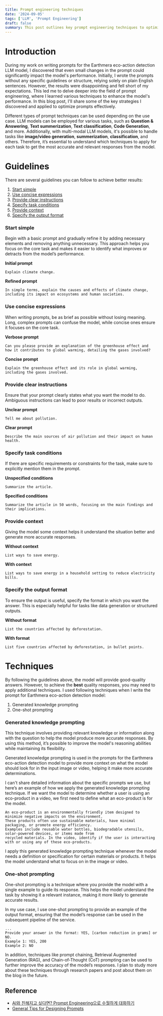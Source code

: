 ```yaml
---
title: Prompt engineering techniques
date: '2024-09-05'
tags: ['LLM', 'Prompt Engineering']
draft: false
summary: This post outlines key prompt engineering techniques to optimize LLM performance and improve model accuracy.
---
```


# Introduction

During my work on writing prompts for the Earthmera eco-action detection LLM model, I discovered that
even small changes in the prompt could significantly impact the model's performance. Initially, I wrote
the prompts without any specific guidelines or structure, relying solely on plain English sentences.
However, the results were disappointing and fell short of my expectations. This led me to delve deeper
into the field of prompt engineering, where I learned various techniques to enhance the model's performance.
In this blog post, I'll share some of the key strategies I discovered and applied to optimize prompts
effectively.

Different types of prompt techniques can be used depending on the use case. LLM models can be employed for
various tasks, such as **Question & Answering**, **Text summerization**, **Text classification**, **Code Generation**, and more.
Additionally, with multi-modal LLM models, it's possible to handle tasks like **image/video generation**, **summerization**, **classification**, and others.
Therefore, it’s essential to understand which techniques to apply for each task to get the most accurate and relevant responses from the model.

# Guidelines

There are several guidelines you can follow to achieve better results:

1. [Start simple](#start-simple)
2. [Use concise expressions](#use-concise-expressions)
3. [Provide clear instructions](#provide-clear-instructions)
4. [Specify task conditions](#specify-task-conditions)
5. [Provide context](#provide-context)
6. [Specify the output format](#specify-the-output-format)

### Start simple

Begin with a basic prompt and gradually refine it by adding necessary elements and removing anything unnecessary. This approach helps you focus on the core task and makes it easier to identify what improves or detracts from the model’s performance.

**Initial prompt**

```text
Explain climate change.
```

**Refined prompt**

```text
In simple terms, explain the causes and effects of climate change,
including its impact on ecosystems and human societies.
```

### Use concise expressions

When writing prompts, be as brief as possible without losing meaning. Long, complex prompts can confuse the model, while concise ones ensure it focuses on the core task.

**Verbose prompt**

```text
Can you please provide an explanation of the greenhouse effect and
how it contributes to global warming, detailing the gases involved?
```

**Concise prompt**

```text
Explain the greenhouse effect and its role in global warming,
including the gases involved.
```

### Provide clear instructions

Ensure that your prompt clearly states what you want the model to do. Ambiguous instructions can lead to poor results or incorrect outputs.

**Unclear prompt**

```text
Tell me about pollution.
```

**Clear prompt**

```text
Describe the main sources of air pollution and their impact on human health.
```

### Specify task conditions

If there are specific requirements or constraints for the task, make sure to explicitly mention them in the prompt.

**Unspecified conditions**

```text
Summarize the article.
```

**Specified conditions**

```text
Summarize the article in 50 words, focusing on the main findings and their implications.
```

### Provide context

Giving the model some context helps it understand the situation better and generate more accurate responses.

**Without context**

```text
List ways to save energy.
```

**With context**

```text
List ways to save energy in a household setting to reduce electricity bills.
```

### Specify the output format

To ensure the output is useful, specify the format in which you want the answer. This is especially helpful for tasks like data generation or structured outputs.

**Without format**

```text
List the countries affected by deforestation.
```

**With format**

```text
List five countries affected by deforestation, in bullet points.
```

# Techniques

By following the guidelines above, the model will provide good-quality answers.
However, to achieve the **best** quality responses, you may need to apply additional techniques.
I used following techniques when I write the prompt for Earthmera eco-action detection model:

1. Generated knowledge prompting
2. One-shot prompting

### Generated knowledge prompting

This technique involves providing relevant knowledge or information along with the question to help
the model produce more accurate responses. By using this method, it’s possible to improve the model's
reasoning abilities while maintaining its flexibility.

Generated knowledge prompting is used in the prompts for the Earthmera eco-action detection model to
provide more context on what the model should look for in the input image or video,
helping it make more accurate determinations.

I can't share detailed information about the specific prompts we use, but here’s an example of
how we apply the generated knowledge prompting technique. If we want the model to determine whether a
user is using an eco-product in a video, we first need to define what an eco-product is for the model.

```text
An eco-product is an environmentally friendly item designed to minimize negative impacts on the environment.
These products often use sustainable materials, have minimal packaging, or promote energy efficiency.
Examples include reusable water bottles, biodegradable utensils, solar-powered devices, or items made from
recycled materials. In the video, identify if the user is interacting with or using any of these eco-products.

```

I apply this generated knowledge prompting technique whenever the model needs a definition or
specification for certain materials or products. It helps the model understand what to focus
on in the image or video.

### One-shot prompting

One-shot prompting is a technique where you provide the model with a single example to guide its response.
This helps the model understand the task by showing it a relevant instance, making it more likely to
generate accurate results.

In my use case, I use one-shot prompting to provide an example of the output format,
ensuring that the model’s response can be used in the subsequent pipeline of the service.

```text
...
Provide your answer in the format: YES, [carbon reduction in grams] or NO.
Example 1: YES, 200
Example 2: NO
```

In addition, techniques like prompt chaining, Retrieval Augmented Generation (RAG),
and Chain-of-Thought (CoT) prompting can be used to further improve the accuracy of the model’s responses.
I plan to study more about these techniques through research papers and post about them on the blog in the future.

## Reference

- [AI와 친해지고 싶다면? Prompt Engineering으로 수월하게 대화하기](https://smartstudio.tech/prompt_engineering/)
- [General Tips for Designing Prompts](https://www.promptingguide.ai/introduction/tips)
